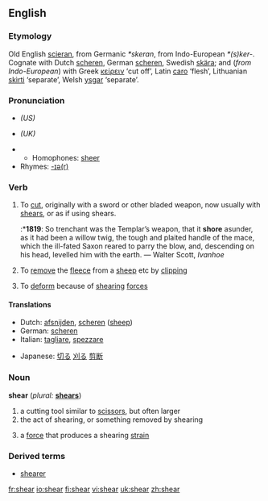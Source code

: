 ==English==
=== Etymology ===
Old English [[scieran]], from Germanic ''*skeran'', from Indo-European ''*(s)ker-''.  Cognate with Dutch [[scheren#Dutch|scheren]], German [[scheren#German|scheren]], Swedish [[skära]]; and (''from Indo-European'') with Greek [[κείρειν]] ‘cut off’, Latin [[caro]] ‘flesh’, Lithuanian [[skìrti]] ‘separate’, Welsh [[ysgar]] ‘separate’.

=== Pronunciation ===
*{{IPA|/ʃir/}} ''(US)''
*{{IPA|/ʃɪə/}} ''(UK)''
*{{audio|en-us-shear.ogg|Audio (US)}}
**Homophones: [[sheer]]
*Rhymes: [[Rhymes:English:-ɪə(r)|-ɪə(r)]]

=== Verb ===
{{irregverb|'''to shear'''|'''[[shears]]'''|'''[[sheared]]''' or '''[[shore]]'''|'''[[shorn]] '''or''' [[sheared]]'''|'''[[shearing]]'''}}

# To [[cut]], originally with a sword or other bladed weapon, now usually with [[shears]], or as if using shears.
#:*'''1819''': So trenchant was the Templar’s weapon, that it '''shore''' asunder, as it had been a willow twig, the tough and plaited handle of the mace, which the ill-fated Saxon reared to parry the blow, and, descending on his head, levelled him with the earth. — Walter Scott, ''Ivanhoe''
# To [[remove]] the [[fleece]] from a [[sheep]] etc by [[clipping]]
#{{physics}} To [[deform]] because of [[shearing]] [[force]]s

==== Translations ====
{{top}}
*Dutch: [[afsnijden]], [[scheren]] ([[sheep]])
*German: [[scheren]]
*Italian: [[tagliare]], [[spezzare]]
{{mid}}
*Japanese: [[切る]] [[刈る]] [[剪断]]

{{bottom}}

=== Noun ===
'''shear'''  (''plural:'' '''[[shears]]''')

# a cutting tool similar to [[scissors]], but often larger
# the act of shearing, or something removed by shearing
#{{physics}} a [[force]] that produces a shearing [[strain]]

===Derived terms===
*[[shearer]]

[[fr:shear]]
[[io:shear]]
[[fi:shear]]
[[vi:shear]]
[[uk:shear]]
[[zh:shear]]